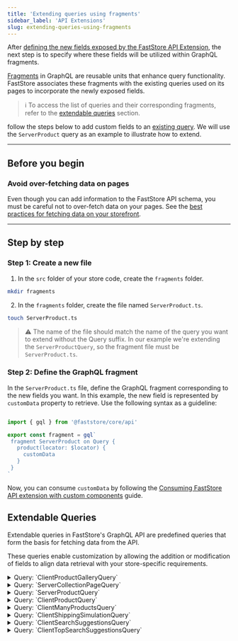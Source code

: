 ```yaml
---
title: 'Extending queries using fragments'
sidebar_label: 'API Extensions'
slug: extending-queries-using-fragments
---
```


After [defining the new fields exposed by the FastStore API Extension](/docs/api-extension/extending-api-schema), the next step is to specify where these fields will be utilized within GraphQL fragments.

[Fragments](https://graphql.org/learn/queries/#fragments) in GraphQL are reusable units that enhance query functionality. FastStore associates these fragments with the existing queries used on its pages to incorporate the newly exposed fields.

> ℹ️ To access the list of queries and their corresponding fragments, refer to the [extendable queries](/docs/api-extension/extending-queries-using-fragments#extendable-queries) section.

follow the steps below to add custom fields to an [existing query](/docs/api-extensions#extendable-queries). We will use the `ServerProduct` query as an example to illustrate how to extend.

---

## Before you begin

### Avoid over-fetching data on pages

Even though you can add information to the FastStore API schema, you must be careful not to over-fetch data on your pages. See the [best practices for fetching data on your storefront](https://v1.faststore.dev/how-to-guides/faststore-api/fetching-api-data#best-practices-for-fetching-data).

---

## Step by step

### Step 1: Create a new file

1. In the `src` folder of your store code, create the `fragments` folder.

  ```bash
  mkdir fragments
  ```

2. In the `fragments` folder, create the file named `ServerProduct.ts`.

  ```bash
  touch ServerProduct.ts
  ```
  
  > ⚠️ The name of the file should match the name of the query you want to extend without the Query suffix. In our example we're extending the `ServerProductQuery`, so the fragment file must be `ServerProduct.ts`.

### Step 2: Define the GraphQL fragment

In the `ServerProduct.ts` file, define the GraphQL fragment corresponding to the new fields you want. In this example, the new field is represented by `customData` property to retrieve. Use the following syntax as a guideline:

 ```ts src/fragments/ServerProduct.ts

import { gql } from '@faststore/core/api'

export const fragment = gql`
  fragment ServerProduct on Query {
    product(locator: $locator) {
      customData
    }
  }
`
```

Now, you can consume `customData` by following the [Consuming FastStore API extension with custom components](/docs/guides/faststore/api-extensions-consuming-api-extensions) guide.

## Extendable Queries

Extendable queries in FastStore's GraphQL API are predefined queries that form the basis for fetching data from the API.

These queries enable customization by allowing the addition or modification of fields to align data retrieval with your store-specific requirements.

<details>
<summary>Query: `ClientProductGalleryQuery`</summary>

<table>
  <td>ClientProductGallery</td>
  <td>Client</td>
  <td>search</td>
  <td>PLP</td>
  <td>
    In the hook `useProductGalleryQuery()` from the `ProductListingPage` (`PLP`) and `Search` Pages.
  </td>
  <td>
    Products totalCount from [StorePageInfo](https://v1.faststore.dev/reference/api/objects#storepageinfo), and facets ([StoreFacet](https://v1.faststore.dev/reference/api/objects#storefacet)) from
    [StoreSearchResult](https://v1.faststore.dev/reference/api/objects#storesearchresult).
  </td>
  <td>
    Frontend data from the `useSearch()` and `useLocalizedVariables()`
    hooks, the latter uses `useSession()`.
  </td>
</table>

### How to consume it

Use the `usePage()` hook when you have a single section that is used in more than one type of page.

```ts
import { usePage } from "@faststore/core"

const context = usePage()
```

This hook returns one of the following types as context: `PDPContext`, `PLPContext`, or `SearchPageContext`, and you can decide how to handle it depending on the page that will use this hook by passing the types as generics.

```ts
import { usePage } from "@faststore/core"

const context = usePage<PLPContext | SearchPageContext>()
```

</details>

<details>
<summary>Query: `ServerCollectionPageQuery`</summary>

<table>
  <td>ServerCollectionPage</td>
  <td>Server</td>
  <td>collection</td>
  <td>PLP</td>
  <td>In the function `getStaticProps()` from `PLP`.</td>
  <td>
    seo, breadcrumbList and meta data from the collection ([StoreCollection](https://v1.faststore.dev/reference/api/objects#storecollection)).
  </td>
  <td>Collection `slug` that comes from URL.</td>
</table>

### How to consume it

Use the `usePLP()` hook when integrating your section with a Product Listing Page (PLP).

```ts
import { usePLP } from "@faststore/core"

const context = usePLP()
```

</details>

<details>
<summary>Query: `ServerProductQuery`</summary>

<table>
  <td>ServerProduct</td>
  <td>Server</td>
  <td>product</td>
  <td>PDP</td>
  <td>In the function `getStaticProps()` from `PDP`.</td>
  <td>General product data from [StoreProduct](https://v1.faststore.dev/reference/api/objects#storeproduct).</td>
  <td>The `locator` with `slug` key/value.</td>
</table>

### How to consume it

`usePDP()`: Use this hook when integrating your section with a Product Detail Page (PDP).

```ts
import { usePDP } from "@faststore/core"

const context = usePDP()
```

</details>

<details>
<summary>Query: `ClientProductQuery`</summary>

<table>
  <td>ClientProduct</td>
  <td>Client</td>
  <td>product</td>
  <td>PDP</td>
  <td>In the hook `useProductQuery()` from `PDP`.</td>
  <td>
    General product data from [StoreProduct](https://v1.faststore.dev/reference/api/objects#storeproduct) to update product data inside
    `PDP` (product coming from `ServerProductQuery` as fallback).
  </td>
  <td>
    Frontend data from the `useSession()` hook in the locator array with
    `id`, `channel`, `locale` as key/values.
  </td>
</table>

### How to consume it

`usePDP()`: Use this hook when integrating your section with a Product Detail Page (PDP).

  ```ts
  import { usePDP } from "@faststore/core"

  const context = usePDP()
```

</details>

<details>
<summary>Query: `ClientManyProductsQuery`</summary>

<table>
  <td>ClientManyProducts</td>
  <td>Client</td>
  <td>search</td>
  <td>
    `PLP`, `Search Page`, and pages that use `ProductShelf`, and `ProductTiles` components.
  </td>
  <td>
    - In the hook `usePageProductsQuery()` from `PLP` and `Search Page`.

    - In the hook `useProductsPrefetch()` to prefetch the previous (prev)
    and next (next) page from the current `PLP` or `Search Page`.
    
    - In the hook `useProductsQuery()`, in `ProductShelf`, `ProductTiles`
    components, that can be used on multiple pages.

  </td>
  <td>
    General products data ([StoreProduct](https://v1.faststore.dev/reference/api/objects#storeproduct)) with the `totalCount` from [StorePageInfo](https://v1.faststore.dev/reference/api/objects#storepageinfo).
  </td>
  <td>
    Frontend data from the `useLocalizedVariables()` and `useSession()` hooks.
  </td>
</table>

### How to consume it

Use the `usePage()` hook when you have a single section that is used in more than one type of page.

```ts
import { usePage } from "@faststore/core"

const context = usePage()
```

This hook returns one of the following types as context: `PDPContext`, `PLPContext`, or `SearchPageContext`, and you can decide how to handle it depending on the page that will use this hook by passing the types as generics.

  ```ts
import { usePage } from "@faststore/core"

const context = usePage<PLPContext | SearchPageContext>()
```

</details>

<details>
<summary>Query: `ClientShippingSimulationQuery`</summary>

<table>
  <td>ClientShippingSimulation</td>
  <td>Client</td>
  <td>shipping</td>
  <td>PDP</td>
  <td>In the `ShippingSimulation` component.</td>
  <td>
    General shipping simulation data with the `address` and `logisticsInfo`.
  </td>
  <td>
    Frontend `country`, and `postalCode` from `useSession()` hook, and the `items` Array of `IShippingItem` (`id`, `quantity`, and `seller`).
  </td>
</table>

### How to consume it

    You can use the experimental `useShippingSimulation_unstable()` hook, or the `getShippingSimulation_unstable()` function to retrieve shipping data in Overridable (custom) components.
</details>

<details>
<summary>Query: `ClientSearchSuggestionsQuery`</summary>

<table>
  <td>ClientSearchSuggestions</td>
  <td>Client</td>
  <td>search</td>
  <td>`SearchInput` component from `GlobalSection`.</td>
  <td>In the `SearchInput` component.</td>
  <td>General search data with the `suggestions` and `products`.</td>
  <td>Frontend data from `useSession()` hook, and the `term` searched.</td>
</table>

### How to consume it

You can use the experimental `useSuggestions_unstable()` hook to retrieve the search suggestions data in Overridable (custom) components.
</details>

<details>
<summary>Query: `ClientTopSearchSuggestionsQuery`</summary>

<table>
  <td>ClientTopSearchSuggestions</td>
  <td>Client</td>
  <td>search</td>
  <td>`SearchInput` component from `GlobalSection`.</td>
  <td>In the `SearchInput` component.</td>
  <td>The top searched suggestions.</td>
  <td>Frontend data from `useSession()` hook.</td>
</table>

### How to consume it

You can use the experimental `useTopSearch_unstable()` hook to retrieve the top search suggestions data in Overridable (custom) components.
</details>

